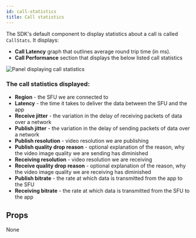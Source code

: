 ```yaml
---
id: call-statistics
title: Call statistics
---
```



The SDK's default component to display statistics about a call is called `CallStats`. It displays:

- **Call Latency** graph that outlines average round trip time (in ms).
- **Call Performance** section that displays the below listed call statistics

<img src={CallStats} alt="Panel displaying call statistics" width={300}/>

### The call statistics displayed:

- **Region** - the SFU we are connected to
- **Latency** - the time it takes to deliver the data between the SFU and the app
- **Receive jitter** - the variation in the delay of receiving packets of data over a network
- **Publish jitter** - the variation in the delay of sending packets of data over a network
- **Publish resolution** - video resolution we are publishing
- **Publish quality drop reason** - optional explanation of the reason, why the video image quality we are sending has diminished
- **Receiving resolution** - video resolution we are receiving
- **Receive quality drop reason** - optional explanation of the reason, why the video image quality we are receiving has diminished
- **Publish bitrate** - the rate at which data is transmitted from the app to the SFU
- **Receiving bitrate** - the rate at which data is transmitted from the SFU to the app

## Props

None
